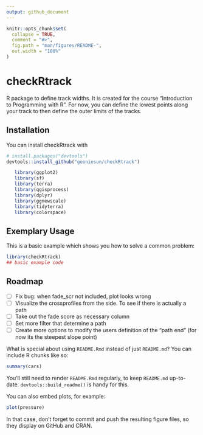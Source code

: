 ```yaml
---
output: github_document
---
```


<!-- README.md is generated from README.Rmd. Please edit that file -->

```r
knitr::opts_chunk$set(
  collapse = TRUE,
  comment = "#>",
  fig.path = "man/figures/README-",
  out.width = "100%"
)
```

# checkRtrack

<!-- badges: start -->
<!-- badges: end -->

R package to define track widths. It is created for the course "Introduction to Programming with R". 
For now, you can define the lowest points along your track to then define the outer limits of the tracks. 


## Installation

You can install checkRtrack with

``` r
# install.packages("devtools")
devtools::install_github("geoniesun/checkRtrack")

   library(ggplot2)
   library(sf)
   library(terra)
   library(qgisprocess)
   library(dplyr)
   library(ggnewscale)
   library(tidyterra)
   library(colorspace)
```

## Exemplary Usage

This is a basic example which shows you how to solve a common problem:

```r
library(checkRtrack)
## basic example code
```

## Roadmap
- [ ]  Fix bug: when fade_scr not included, plot looks wrong
- [ ]  Visualize the crossprofiles from the side. To see if there is actually a path
- [ ]  Take out the fade score as necessary column
- [ ]  Set more filter that determine a path
- [ ]  Create more options to modify the users definition of the "path end" (for now its the steepest slope point)



What is special about using `README.Rmd` instead of just `README.md`? You can include R chunks like so:

```r
summary(cars)
```

You'll still need to render `README.Rmd` regularly, to keep `README.md` up-to-date. `devtools::build_readme()` is handy for this.

You can also embed plots, for example:

```r
plot(pressure)
```

In that case, don't forget to commit and push the resulting figure files, so they display on GitHub and CRAN.
